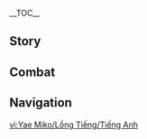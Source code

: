 {{CharacterTabs}}
{{LanguageTabs}}
__TOC__
==Story==
{{VO/Story
|character           = {{ROOTPAGENAME}}
|name                = Yae Miko
|vo_01_01_title      = Hello
|vo_01_01_file       = VO_{language}{character} Hello.ogg
|vo_01_01_tx         = I am the Guuji of the Grand Narukami Shrine. The purpose of my visit is to monitor your every move, for such is the order of the shrine... Oh, come on, don't be so nervous. It's only officialese, for goodness' sake. I couldn't just go gallivanting around for no reason at all, could I? Now, come on, do something amusing for me.
|vo_01_01_mention    = 
|vo_02_01_title      = Chat: Creative Writing
|vo_02_01_file       = VO_{language}{character} Chat - Creative Writing.ogg
|vo_02_01_tx         = Traveling to other worlds is all that anyone seems be {{sic}} writing about these days. Huh, goodness knows what they find so disappointing about their own world.
|vo_02_01_mention    = 
|vo_02_02_title      = Chat: Stories
|vo_02_02_file       = VO_{language}{character} Chat - Stories.ogg
|vo_02_02_tx         = Most humans could have the entirety of their fleeting lives chronicled in but a few short lines... Their stories really make for terribly dull reading.
|vo_02_02_mention    = 
|vo_02_03_title      = Chat: Mortal World
|vo_02_03_file       = VO_{language}{character} Chat - Mortal World.ogg
|vo_02_03_tx         = Personally, I think the idea of things staying the same forever is quite beautiful. *sigh* But alas, that is simply not the way the world works.
|vo_02_03_mention    = 
|vo_03_01_title      = When It Rains
|vo_03_01_file       = VO_{language}{character} When It Rains.ogg
|vo_03_01_tx         = If this rain keeps up, my fur will be dripping wet...
|vo_03_01_mention    = 
|vo_03_02_title      = When Thunder Strikes
|vo_03_02_file       = VO_{language}{character} When Thunder Strikes.ogg
|vo_03_02_tx         = Many people dread the sound of thunder... To me, it sounds fondly familiar.
|vo_03_02_mention    = Raiden Shogun
|vo_03_03_title      = When It Snows
|vo_03_03_file       = VO_{language}{character} When It Snows.ogg
|vo_03_03_tx         = I always see these non-sentient kitsune pouncing headfirst into the snow, scavenging for food... Hmm? You'd like to see me do that? Hah! I'm sure you would.
|vo_03_03_mention    = 
|vo_04_01_title      = Good Morning
|vo_04_01_file       = VO_{language}{character} Good Morning.ogg
|vo_04_01_tx         = Morning. You look awfully drowsy, didn't you sleep well? Tsk-tsk, come on then, what is it? What mischief were you up to last night, hmm?
|vo_04_01_mention    = 
|vo_04_02_title      = Good Afternoon
|vo_04_02_file       = VO_{language}{character} Good Afternoon.ogg
|vo_04_02_tx         = Hmm... ugh, what a headache. What should I have for lunch? Not Fried Tofu again, I'm in the mood for something a little lighter today. Ah &mdash; I know. I haven't seen the Yashiro Commission girl in a while. Let's get her to make us a little something.
|vo_04_02_mention    = Kamisato Ayaka
|vo_04_03_title      = Good Evening
|vo_04_03_file       = VO_{language}{character} Good Evening.ogg
|vo_04_03_tx         = The moon is simply magnificent tonight. We mustn't squander it. Come, join me for a moonlight stroll &mdash; I won't take no for an answer.
|vo_04_03_mention    = 
|vo_04_04_title      = Good Night
|vo_04_04_file       = VO_{language}{character} Good Night.ogg
|vo_04_04_tx         = I suppose I should get some sleep. Hmm, I must say, I do find it hard to doze off peacefully without the soothing sound of thunder booming in the background.
|vo_04_04_mention    = 
|vo_05_01_title      = About {character}: Eternity
|vo_05_01_file       = VO_{language}{character} About {character} - Eternity.ogg
|vo_05_01_tx         = Eternity means never having to let go of what you already have. But on the other hand, it also means giving up on all other possibilities. That's just the way of the world... No one can have everything.
|vo_05_01_mention    = 
|vo_05_02_title      = About {character}: Interests
|vo_05_02_file       = VO_{language}{character} About {character} - Interests.ogg
|vo_05_02_tx         = Humans are just fascinating creatures, that's why I'm so fond of them. They live such short lives, but for the time they're around, they shine as bright as the midday sun. There are some whose light never grows dim, even over great stretches of time... These are the lives that make for real page-turners.
|vo_05_02_mention    = 
|vo_06_01_title      = About Us: Authorship
|vo_06_01_file       = VO_{language}{character} About Us - Authorship.ogg
|vo_06_01_tx         = Boring. Utterly boring... Ugh, what could have possibly persuaded these people to become authors? Say, why don't you write out your story and submit it to Yae Publishing House? I'm sure that would keep me amused&mdash; Ahem, I'm sure it would be a best-seller.
|vo_06_01_mention    = 
|vo_06_02_title      = About Us: Erosion
|vo_06_02_friendship = 6
|vo_06_02_quest      = Omnipresence Over Mortals
|vo_06_02_file       = VO_{language}{character} About Us - Erosion.ogg
|vo_06_02_tx         = Sealing yourself away from the rest of the world may only serve to accelerate the effects of erosion... Imagine, a world consisting of you and you alone, with no one else to reflect you back at yourself... how awful that would be. Whenever we are together, it is vital that we always shine a light for each other, okay? It's rather difficult to remain enlightened in the dark.
|vo_06_02_mention    = 
|vo_07_01_title      = About the [[Vision]]
|vo_07_01_friendship = 4
|vo_07_01_file       = VO_{language}{character} About the Vision.ogg
|vo_07_01_tx         = You're saying... you like how I wear my Vision? You certainly have an eye for a priceless treasure. Well then, I bet you'd like to pet it.
|vo_07_01_mention    = 
|vo_07_02_title      = Something to Share
|vo_07_02_friendship = 4
|vo_07_02_file       = VO_{language}{character} Something to Share.ogg
|vo_07_02_tx         = Heat oil on a medium-high flame in a pot. Add the tofu and reduce the heat to a low flame. Cook until golden-brown, take it out, then serve piping hot. There you have it, Fried Tofu. There is nothing more delicious in this world. Well, I've told you how to make it, have I not? Why are you still standing there?
|vo_07_02_mention    = 
|vo_07_03_title      = Interesting Things
|vo_07_03_file       = VO_{language}{character} Interesting Things.ogg
|vo_07_03_tx         = Though I occasionally get a little weary of the sight of it &mdash; I can't exactly avoid seeing it at the Grand Narukami Shrine, after all &mdash; my fate is intimately intertwined with the Sacred Sakura.
|vo_07_03_mention    = 
|vo_08_01_title      = About the [[Raiden Shogun]]
|vo_08_01_friendship = 4
|vo_08_01_quest      = Omnipresence Over Mortals
|vo_08_01_file       = VO_{language}{character} About the Raiden Shogun.ogg
|vo_08_01_tx         = Locking herself away in the Plane of Euthymia when she clearly wants to be out &mdash; it's just willful self-torture, really... On the other hand, it's also rather stubborn-but-cute, don't you think?
|vo_08_01_mention    = Raiden Shogun,Ei
|vo_08_02_title      = About [[Kamisato Ayato]]
|vo_08_02_friendship = 4
|vo_08_02_file       = VO_{language}{character} About Kamisato Ayato.ogg
|vo_08_02_tx         = The Yashiro rascal... he's always been an unpredictable one, even as a child. Don't be taken in by his warm smile. There's no knowing what devious scheme might be brewing inside his head &mdash; it's really quite maddening... What do you mean, "sly as a fox"? Hmph, if you're trying to insinuate that he and I are anything alike, you are sorely mistaken.
|vo_08_02_mention    = Kamisato Ayato
|vo_08_03_title      = About [[Kamisato Ayaka]]
|vo_08_03_friendship = 4
|vo_08_03_quest      = The Immovable God and the Eternal Euthymia
|vo_08_03_file       = VO_{language}{character} About Kamisato Ayaka.ogg
|vo_08_03_tx         = I'm very fond indeed of the Yashiro Commission girl. She adroitly handles every matter that comes before her. Unfortunately, it's often thankless work. Pity. Were she not a member of the Kamisato Clan, I would have long since snatched her up for the Yae Publishing House.
|vo_08_03_mention    = Kamisato Ayaka
|vo_08_04_title      = About [[Kujou Sara]]
|vo_08_04_friendship = 4
|vo_08_04_file       = VO_{language}{character} About Kujou Sara.ogg
|vo_08_04_tx         = Not the sharpest tengu in the forest &mdash; she certainly didn't inherit the brilliant mind of daddy tengu, that's for sure. *sigh* How shall I put this? I suppose being blunt and dispensing with tact has its own advantages... But I do hope that the next time she visits the shrine, she keeps to herself. I've got better things to do than answer her incessant questions about Ei.
|vo_08_04_mention    = Kujou Sara,Ei,Raiden Shogun
|vo_08_05_title      = About [[Yoimiya]]
|vo_08_05_friendship = 4
|vo_08_05_quest      = The Immovable God and the Eternal Euthymia
|vo_08_05_file       = VO_{language}{character} About Yoimiya.ogg
|vo_08_05_tx         = Naganohara fireworks are well worth the wait every year. Word is that she caused quite an uproar among the Tenryou Commission recently by setting off fireworks all over the place. Heh, I'm sure the members of the Kujou Clan must've turned purple with rage... A pity that I couldn't be there to see it for myself.
|vo_08_05_mention    = Yoimiya
|vo_08_06_title      = About [[Ganyu]]
|vo_08_06_friendship = 4
|vo_08_06_file       = VO_{language}{character} About Ganyu.ogg
|vo_08_06_tx         = Hmm, now that you mention it, it's been a while since I last saw Ganyu. Before the Sakoku Decree came into effect, the two of us would often meet to discuss bilateral relations between our two nations. I always found her quite reliable. The next time you go to Liyue, take her some more fresh Sea Ganoderma for me.
|vo_08_06_mention    = Ganyu
|vo_08_07_title      = About [[Sangonomiya Kokomi]]
|vo_08_07_friendship = 4
|vo_08_07_quest      = Omnipresence Over Mortals
|vo_08_07_file       = VO_{language}{character} About Sangonomiya Kokomi.ogg
|vo_08_07_tx         = These Divine Priestesses seem to be getting cuter every generation. I wonder how she looks performing the Dance of Divine Peace... Perhaps even little schools of fish swish around her while she spins. If she's ever looking for a more experienced head shrine maiden to learn from, I'd be quite happy to share a few tips with her... Hehe, as long as she asked me nicely, of course.
|vo_08_07_mention    = Sangonomiya Kokomi
|vo_08_08_title      = About [[Kunikuzushi]]
|vo_08_08_friendship = 4
|vo_08_08_quest      = Omnipresence Over Mortals
|vo_08_08_file       = VO_{language}{character} About Kunikuzushi.ogg
|vo_08_08_tx         = I thought it was a disaster waiting to happen at the time, but she insisted that she wasn't going to lift a finger against the object of her own creation. Had I known how things would unfold, I would have simply disposed of it without her knowing. Hmm? What about now? Hehe... Well, we're no longer waiting for the disaster to happen, are we?
|vo_08_08_mention    = Kunikuzushi,Raiden Shogun,Ei
|vo_08_09_title      = About [[Arataki Itto]]
|vo_08_09_friendship = 4
|vo_08_09_file       = VO_{language}{character} About Arataki Itto.ogg
|vo_08_09_tx         = Ah, the oddball oni. Heh, I hear that he's been quite a pain for the Kujou Clan. The Tenryou Commission wanted to remove his messages on the bulletin board, claiming that they were "harmful to public order." I made quite sure they stayed put, haha. He's an entertaining character... you don't often see oni like him in this day and age.
|vo_08_09_mention    = Arataki Itto
|vo_08_10_title      = About [[Gorou]]
|vo_08_10_friendship = 4
|vo_08_10_file       = VO_{language}{character} About Gorou.ogg
|vo_08_10_tx         = He certainly has a beautiful tail. Although... mine's a little softer.
|vo_08_10_mention    = Gorou
|vo_08_11_title      = About [[Sayu]]
|vo_08_11_friendship = 4
|vo_08_11_file       = VO_{language}{character} About Sayu.ogg
|vo_08_11_tx         = Ah yes, the little ninja child... If there's one thing she can do, it's stay hidden. Kano Nana constantly complains to me about it. Apparently, she now spends so much of her time searching for Sayu that she barely has any time to read anymore. If you ask me, I'd say that Sayu has a secret ally who is helping her hide all the time...
|vo_08_11_mention    = Sayu,Kano Nana
|vo_08_12_title      = About [[Kuki Shinobu]]
|vo_08_12_friendship = 4
|vo_08_12_file       = VO_{language}{character} About Kuki Shinobu.ogg
|vo_08_12_tx         = I've heard a lot about Miyuki's little sister. Quite the character, I'm told. Although she comes from a family of shrine maidens, she's gone her own way in life &mdash; tried her hand at many different trades, studied abroad in Liyue, even ended up joining the Arataki Gang... Fascinating girl. Maybe I should have Miyuki introduce me. Yes, that'll work &mdash; Miyuki wouldn't dream of refusing my request.
|vo_08_12_mention    = Kuki Shinobu,Miyuki
|vo_09_01_title      = More About {character}: I
|vo_09_01_file       = VO_{language}{character} More About {character} - 01.ogg
|vo_09_01_tx         = Oh? You'd like to know more about me? I'm willing to tell, but what will I gain in exchange, hmm? It has to be a fair trade. So you tell me all about you, and I'll tell you all about me. Deal?
|vo_09_01_mention    = 
|vo_09_02_title      = More About {character}: II
|vo_09_02_friendship = 3
|vo_09_02_file       = VO_{language}{character} More About {character} - 02.ogg
|vo_09_02_tx         = Kitsune Saiguu said that she was going off on a long trip, and she's never been back since. *sigh* At the time, I wasn't the least bit inclined to take on the burden of managing the Grand Narukami Shrine. So she told me that as Guuji, I would be able to eat all the Fried Tofu I desired. As if that would be a convincing reason... That woman spoke so much nonsense, honestly, she could be so insufferable...
|vo_09_02_mention    = Kitsune Saiguu
|vo_09_03_title      = More About {character}: III
|vo_09_03_friendship = 4
|vo_09_03_quest      = Omnipresence Over Mortals
|vo_09_03_file       = VO_{language}{character} More About {character} - 03.ogg
|vo_09_03_tx         = I decided to found Yae Publishing House simply because I wished to read more interesting light novels, that's all. But, it turns out that seeing frazzled authors scraping the bottom of their barrel in a desperate attempt to get their novels finished is where the real amusement comes from. You wouldn't believe some of the excuses they come up with when they're trying to get a deadline extension. Oh, so much more creative than the novels themselves.
|vo_09_03_mention    = 
|vo_09_04_title      = More About {character}: IV
|vo_09_04_friendship = 5
|vo_09_04_quest      = Omnipresence Over Mortals
|vo_09_04_file       = VO_{language}{character} More About {character} - 04.ogg
|vo_09_04_tx         = Even supernatural beings eventually pass away, including gods. It's a terrible shame when their tales are lost to time along with them, never to be remembered again. The problem is, only those with first-class writing and composition skills are qualified to commit these stories to paper. If there is no qualified writing talent in the world, we must cultivate it... Yes, home-grown writers are what we need, capable of adequately capturing these stories with the written word.
|vo_09_04_mention    = 
|vo_09_05_title      = More About {character}: V
|vo_09_05_friendship = 6
|vo_09_05_quest      = Omnipresence Over Mortals
|vo_09_05_file       = VO_{language}{character} More About {character} - 05.ogg
|vo_09_05_tx         = Though I'm an avid reader of novels written by others, I've yet to pick up the pen myself. Writing a novel is quite an undertaking, after all. But, if there comes a day when you reach the end of your adventure and want somebody to record it &mdash; and if I happen to have the time when that day comes... We'll see.
|vo_09_05_mention    = 
|vo_10_01_title      = {character}'s Hobbies
|vo_10_01_file       = VO_{language}{character} Hobbies.ogg
|vo_10_01_tx         = My favorite pastime is reading other people's stories. My second favorite is watching other people squirm... If I could find a way to combine the two, haha... Oh, that would be entertainment in its purest form.
|vo_10_01_mention    = 
|vo_10_02_title      = {character}'s Troubles
|vo_10_02_quest      = Omnipresence Over Mortals
|vo_10_02_file       = VO_{language}{character} Troubles.ogg
|vo_10_02_tx         = Peace and tranquility seems to be all the rage nowadays, but it gets dreadfully boring after a while...
|vo_10_02_mention    = 
|vo_10_03_title      = Favorite Food
|vo_10_03_quest      = Omnipresence Over Mortals
|vo_10_03_file       = VO_{language}{character} Favorite Food.ogg
|vo_10_03_tx         = Have you ever heard of a dish called "Kitsune Udon"? It's quite simple, really... Just Fried Tofu served on top of Udon noodles. What do you think? Noodles and Fried Tofu, that's all. Doesn't it sound heavenly?
|vo_10_03_mention    = 
|vo_10_04_title      = Least Favorite Food
|vo_10_04_file       = VO_{language}{character} Least Favorite Food.ogg
|vo_10_04_tx         = Anything that has been pickled is firmly off-limits for me... I don't care whether it's Medaka or Kiviak, what sort of person can stand that vile stench? I, for one, am Guuji of the Grand Narukami Shrine, and I refuse to defile myself by ingesting such pungent things.
|vo_10_04_mention    = 

<!-- Receiving a Gift -->
|vo_11_01_title      = Receiving a Gift: I
|vo_11_01_file       = VO Yae Miko Receiving a Gift - 01.ogg
|vo_11_01_tx         = My, my! You really know what appeals to my tastes, don't you.

|vo_11_02_title      = Receiving a Gift: II
|vo_11_02_file       = VO Yae Miko Receiving a Gift - 02.ogg
|vo_11_02_tx         = Since you've made it yourself, I guess having a little taste is the least I can do, haha...

|vo_11_03_title      = Receiving a Gift: III
|vo_11_03_file       = VO Yae Miko Receiving a Gift - 03.ogg
|vo_11_03_tx         = How should I put this... There's so much room for improvement that the only way is up.

|vo_12_01_title      = Birth Date
|vo_12_01_file       = VO_{language}{character} Birth Date.ogg
|vo_12_01_tx         = Ah, so today is your birthday... "On your ceremonious reckoning of years, I task my kin with seeing to it that that which you seek, you shall surely find, and that that for which your heart longs, you shall surely receive. Remain pure of heart and true of spirit, and their protection shall be bestowed on you." There you go. May all go well in your year ahead, and may all your wishes be fulfilled. Are we done?
|vo_12_01_mention    = 
|vo_13_01_title      = Feelings About Ascension: Intro
|vo_13_01_ascension  = 1
|vo_13_01_file       = VO_{language}{character} Feelings About Ascension - 01.ogg
|vo_13_01_tx         = When training to become a shrine maiden, the title of "Chokkai" is granted once one has completed their requisite studies and can correctly chant for ceremonies. This might be very straightforward for humans, but it's the most difficult step for the kitsune... We are only foxes, after all.
|vo_13_01_mention    = 
|vo_13_02_title      = Feelings About Ascension: Building Up
|vo_13_02_ascension  = 2
|vo_13_02_file       = VO_{language}{character} Feelings About Ascension - 02.ogg
|vo_13_02_tx         = The training required to become a Guuji's Assistant, or "Seikai," is arduous indeed. You must observe a myriad of harsh restrictions... There is only one way to make it through: snack at night, and make sure you don't get caught.
|vo_13_02_mention    = 
|vo_13_03_title      = Feelings About Ascension: Climax
|vo_13_03_ascension  = 4
|vo_13_03_file       = VO_{language}{character} Feelings About Ascension - 03.ogg
|vo_13_03_tx         = Attaining the rank of "Meikai" requires one to decipher the workings of the world, transcend its limitations, and fathom all phenomena within. Usually, any who reach this level are granted a Vision and a lifespan far beyond that of the average kitsune.
|vo_13_03_mention    = 
|vo_13_04_title      = Feelings about Ascension: Conclusion
|vo_13_04_ascension  = 6
|vo_13_04_quest      = Omnipresence Over Mortals
|vo_13_04_file       = VO_{language}{character} Feelings About Ascension - 04.ogg
|vo_13_04_tx         = Throughout history, only the Guuji of the Grand Narukami Shrine has ever held the rank of "Joukai." It is an honorary title, not related to the capabilities of the holder. But of course, if I were to declare myself the most powerful Joukai in history, I don't see why there'd be anything wrong with that.
|vo_13_04_mention    = 
}}

==Combat==
{{Combat VO
|character           = {{ROOTPAGENAME}}

|skill_1_tx          = Right here.
|skill_2_tx          = Right now.
|skill_3_tx          = Emerge!
|skill_4_tx          = Come on out.
|skill_5_tx          = Show them.

|burst_1_tx          = I'm always watching.
|burst_2_tx          = Nothing lasts forever.
|burst_3_tx          = A sight to behold.

|sprint-s_1_file     = Sprint Start 01,Sprint Start 02,Sprint Start 03


|glider_1_file       = Deploying Wind Glider 01,Deploying Wind Glider 02,Deploying Wind Glider 03

|chest_1_tx          = Well, what do we have here?
|chest_2_tx          = Don't tell me that's everything...
|chest_3_tx          = Go on. Open it up, show me what's inside.

|low-hp_1_tx         = That's quite enough.
|low-hp_2_tx         = Ugh, no more games.
|low-hp_3_tx         = Now, you've got my attention.


|fallen_1_tx         = The fun's over...
|fallen_2_tx         = What a dreadful ending...
|fallen_3_tx         = So much for "eternity"...

|hit-l_1_tx          = Dear me!
|hit-l_2_tx          = Is that all?
|hit-l_3_file        = Light Hit Taken 03,Light Hit Taken 04,Light Hit Taken 05,Light Hit Taken 06

|hit-h_1_file        = Heavy Hit Taken 02
|hit-h_1_tx          = What a nuisance.
|hit-h_2_file        = Heavy Hit Taken 01,Heavy Hit Taken 03,Heavy Hit Taken 04,Heavy Hit Taken 05,Heavy Hit Taken 06

|join_1_tx           = Whatever would you do without me?
|join_2_tx           = Alright, amuse me.
|join_3_tx           = Well, since you asked so nicely...


|atk-l_1_file        = Light Attack 01,Light Attack 02,Light Attack 03,Light Attack 04,Light Attack 05,Light Attack 06,Light Attack 07

|atk-m_1_file        = Mid Attack 01,Mid Attack 02,Mid Attack 03

|atk-h_1_file        = Heavy Attack 01,Heavy Attack 02,Heavy Attack 03

|climb_1_file        = Climbing 01,Climbing 02,Climbing 03,Climbing 04,Climbing 05

|climb-b_1_file      = Climbing Breath 01,Climbing Breath 02,Climbing Breath 03

<!-- Jumping -->
|jump_1_file         = Jumping 01,Jumping 02,Jumping 03,Jumping 04,Jumping 05
}}

==Navigation==
{{Character Navbox|link type=vo}}
[[vi:Yae Miko/Lồng Tiếng/Tiếng Anh]]